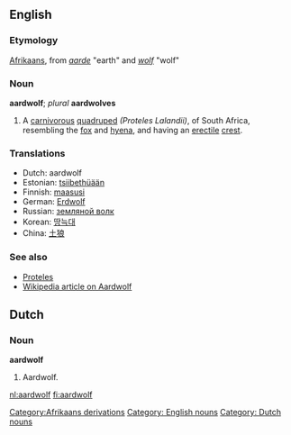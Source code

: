 {{Wikisource1911Enc|Aard-wolf}}
==English==

===Etymology===
[[Afrikaans]], from ''[[aarde]]'' "earth" and ''[[wolf]]'' "wolf"

===Noun===
'''aardwolf'''; ''plural'' '''aardwolves'''
# {{zoology}} A [[carnivorous]] [[quadruped]] ''(Proteles Lalandii)'', of South Africa, resembling the [[fox]] and [[hyena]], and having an [[erectile]] [[crest]].

===Translations===
* Dutch: aardwolf
* Estonian: [[tsiibethüään]]
* Finnish: [[maasusi]]
* German: [[Erdwolf]]
* Russian: [[земляной волк]]
* Korean: [[땅늑대]]
* China: [[土狼]]

===See also===
*[[Proteles]]
*[[w:Aardwolf|Wikipedia article on Aardwolf]]

[[Category:Afrikaans derivations]]
[[Category: English nouns]]

==Dutch==
===Noun===
'''aardwolf'''
#Aardwolf.

[[Category: Dutch nouns]]

[[nl:aardwolf]]
[[fi:aardwolf]]